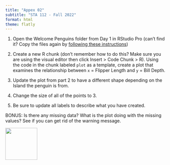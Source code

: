 ```yaml
---
title: "Appex 02"
subtitle: "STA 112 - Fall 2022"
format: html
theme: flatly
---
```


1.  Open the Welcome Penguins folder from Day 1 in RStudio Pro (can't find it? Copy the files again by [following these instructions](https://sta-112-f22.github.io/appex/01-welcome-penguins))

2.  Create a new R chunk (don't remember how to do this? Make sure you are using the visual editor then click Insert > Code Chunk > R). Using the code in the chunk labeled `plot` as a template, create a plot that examines the relationship between `x` = Flipper Length and `y` = Bill Depth. 

3. Update the plot from part 2 to have a different shape depending on the Island the penguin is from.

4. Change the size of all of the points to 3.

5. Be sure to update all labels to describe what you have created.

BONUS: Is there any missing data? What is the plot doing with the missing values? See if you can get rid of the warning message.

[![](img/favicon.png){width="100" fig-align="right"}](https://bit.ly/sta-112-f22)